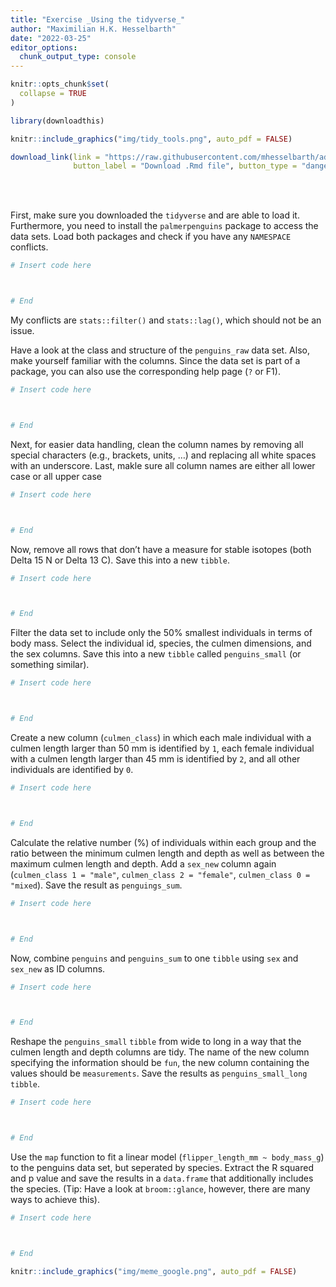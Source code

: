 ```yaml
---
title: "Exercise _Using the tidyverse_"
author: "Maximilian H.K. Hesselbarth"
date: "2022-03-25"
editor_options: 
  chunk_output_type: console
---
```


```r
knitr::opts_chunk$set(
  collapse = TRUE
)

library(downloadthis)
```

```r
knitr::include_graphics("img/tidy_tools.png", auto_pdf = FALSE)
```

```r
download_link(link = "https://raw.githubusercontent.com/mhesselbarth/advanced-r-workshop/main/exercise_tidyverse.Rmd",
              button_label = "Download .Rmd file", button_type = "danger")
```

<br><br>

First, make sure you downloaded the `tidyverse` and are able to load it. Furthermore, you need to install the `palmerpenguins` package to access the data sets. Load both packages and check if you have any `NAMESPACE` conflicts.

```r
# Insert code here



# End
```

My conflicts are `stats::filter()` and `stats::lag()`, which should not be an issue.

Have a look at the class and structure of the `penguins_raw` data set. Also, make yourself familiar with the columns. Since the data set is part of a package, you can also use the corresponding help page (`?` or F1). 

```r
# Insert code here



# End
```

Next, for easier data handling, clean the column names by removing all special characters (e.g., brackets, units, ...) and replacing all white spaces with an underscore. Last, makle sure all column names are either all lower case or all upper case

```r
# Insert code here



# End
```

Now, remove all rows that don't have a measure for stable isotopes (both Delta 15 N or Delta 13 C). Save this into a new `tibble`.

```r
# Insert code here



# End
```

Filter the data set to include only the 50% smallest individuals in terms of body mass. Select the individual id, species, the culmen dimensions, and the sex columns. Save this into a new `tibble` called `penguins_small` (or something similar).

```r
# Insert code here



# End
```

Create a new column (`culmen_class`) in which each male individual with a culmen length larger than 50 mm is identified by `1`, each female individual with a culmen length larger than 45 mm is identified by `2`, and all other individuals are identified by `0`.

```r
# Insert code here



# End
```

Calculate the relative number (%) of individuals within each group and the ratio between the minimum culmen length and depth as well as between the maximum culmen length and depth. Add a `sex_new` column again (`culmen_class 1 = "male"`, `culmen_class 2 = "female"`, `culmen_class 0 = "mixed`). Save the result as `penguings_sum`.

```r
# Insert code here



# End
```

Now, combine `penguins` and `penguins_sum` to one `tibble` using `sex` and `sex_new` as ID columns.

```r
# Insert code here



# End
```

Reshape the `penguins_small` `tibble` from wide to long in a way that the culmen length and depth columns are tidy. The name of the new column specifying the information should be `fun`, the new column containing the values should be `measurements`. Save the results as `penguins_small_long` `tibble`.

```r
# Insert code here



# End
```

Use the `map` function to fit a linear model (`flipper_length_mm ~ body_mass_g`) to the penguins data set, but seperated by species. Extract the R squared and p value and save the results in a `data.frame` that additionally includes the species. (Tip: Have a look at `broom::glance`, however, there are many ways to achieve this).

```r
# Insert code here



# End
```

```r
knitr::include_graphics("img/meme_google.png", auto_pdf = FALSE)
```
